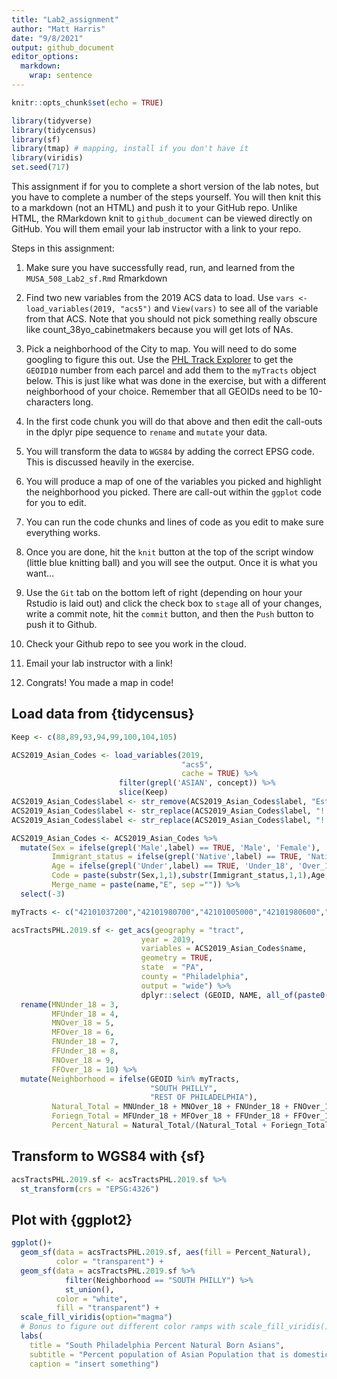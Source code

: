 ```yaml
---
title: "Lab2_assignment"
author: "Matt Harris"
date: "9/8/2021"
output: github_document
editor_options: 
  markdown: 
    wrap: sentence
---
```


```r
knitr::opts_chunk$set(echo = TRUE)
```

```r
library(tidyverse)
library(tidycensus)
library(sf)
library(tmap) # mapping, install if you don't have it
library(viridis)
set.seed(717)
```

This assignment if for you to complete a short version of the lab notes, but you have to complete a number of the steps yourself.
You will then knit this to a markdown (not an HTML) and push it to your GitHub repo.
Unlike HTML, the RMarkdown knit to `github_document` can be viewed directly on GitHub.
You will them email your lab instructor with a link to your repo.

Steps in this assignment:

1.  Make sure you have successfully read, run, and learned from the `MUSA_508_Lab2_sf.Rmd` Rmarkdown

2.  Find two new variables from the 2019 ACS data to load.
    Use `vars <- load_variables(2019, "acs5")` and `View(vars)` to see all of the variable from that ACS.
    Note that you should not pick something really obscure like count_38yo_cabinetmakers because you will get lots of NAs.

3.  Pick a neighborhood of the City to map.
    You will need to do some googling to figure this out.
    Use the [PHL Track Explorer](c) to get the `GEOID10` number from each parcel and add them to the `myTracts` object below.
    This is just like what was done in the exercise, but with a different neighborhood of your choice.
    Remember that all GEOIDs need to be 10-characters long.

4.  In the first code chunk you will do that above and then edit the call-outs in the dplyr pipe sequence to `rename` and `mutate` your data.

5.  You will transform the data to `WGS84` by adding the correct EPSG code.
    This is discussed heavily in the exercise.

6.  You will produce a map of one of the variables you picked and highlight the neighborhood you picked.
    There are call-out within the `ggplot` code for you to edit.

7.  You can run the code chunks and lines of code as you edit to make sure everything works.

8.  Once you are done, hit the `knit` button at the top of the script window (little blue knitting ball) and you will see the output.
    Once it is what you want...

9.  Use the `Git` tab on the bottom left of right (depending on hour your Rstudio is laid out) and click the check box to `stage` all of your changes, write a commit note, hit the `commit` button, and then the `Push` button to push it to Github.

10. Check your Github repo to see you work in the cloud.

11. Email your lab instructor with a link!

12. Congrats!
    You made a map in code!

## Load data from {tidycensus}

```r
Keep <- c(88,89,93,94,99,100,104,105)

ACS2019_Asian_Codes <- load_variables(2019,
                                      "acs5",
                                      cache = TRUE) %>%
                        filter(grepl('ASIAN', concept)) %>%
                        slice(Keep)
ACS2019_Asian_Codes$label <- str_remove(ACS2019_Asian_Codes$label, "Estimate!!Total!!")
ACS2019_Asian_Codes$label <- str_replace(ACS2019_Asian_Codes$label, "!!"," ")
ACS2019_Asian_Codes$label <- str_replace(ACS2019_Asian_Codes$label, "!!"," ")

ACS2019_Asian_Codes <- ACS2019_Asian_Codes %>%
  mutate(Sex = ifelse(grepl('Male',label) == TRUE, 'Male', 'Female'),
         Immigrant_status = ifelse(grepl('Native',label) == TRUE, 'Native', 'Foriegn'),
         Age = ifelse(grepl('Under',label) == TRUE, 'Under_18', 'Over_18'),
         Code = paste(substr(Sex,1,1),substr(Immigrant_status,1,1),Age, sep = ""),
         Merge_name = paste(name,"E", sep ="")) %>%
  select(-3)

myTracts <- c("42101037200","42101980700","42101005000","42101980600","42101037300", "42101003902")

acsTractsPHL.2019.sf <- get_acs(geography = "tract",
                             year = 2019,
                             variables = ACS2019_Asian_Codes$name,
                             geometry = TRUE,
                             state  = "PA",
                             county = "Philadelphia",
                             output = "wide") %>%
                             dplyr::select (GEOID, NAME, all_of(paste0(ACS2019_Asian_Codes$name,"E"))) %>%
  rename(MNUnder_18 = 3,
         MFUnder_18 = 4,
         MNOver_18 = 5,
         MFOver_18 = 6,
         FNUnder_18 = 7,
         FFUnder_18 = 8,
         FNOver_18 = 9,
         FFOver_18 = 10) %>%
  mutate(Neighborhood = ifelse(GEOID %in% myTracts,
                               "SOUTH PHILLY",
                               "REST OF PHILADELPHIA"),
         Natural_Total = MNUnder_18 + MNOver_18 + FNUnder_18 + FNOver_18,
         Foriegn_Total = MFUnder_18 + MFOver_18 + FFUnder_18 + FFOver_18,
         Percent_Natural = Natural_Total/(Natural_Total + Foriegn_Total))
```

## Transform to WGS84 with {sf}

```r
acsTractsPHL.2019.sf <- acsTractsPHL.2019.sf %>% 
  st_transform(crs = "EPSG:4326")
```

## Plot with {ggplot2}

```r
ggplot()+
  geom_sf(data = acsTractsPHL.2019.sf, aes(fill = Percent_Natural),
          color = "transparent") +
  geom_sf(data = acsTractsPHL.2019.sf %>%
            filter(Neighborhood == "SOUTH PHILLY") %>%
            st_union(),
          color = "white",
          fill = "transparent") + 
  scale_fill_viridis(option="magma")
  # Bonus to figure out different color ramps with scale_fill_viridis()
  labs(
    title = "South Philadelphia Percent Natural Born Asians",
    subtitle = "Percent population of Asian Population that is domestic",
    caption = "insert something")

```
